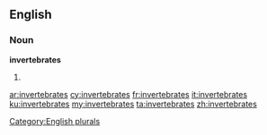 ==English==

===Noun===
'''invertebrates'''

# {{plural of|[[invertebrate]]}}

[[Category:English plurals]]

[[ar:invertebrates]]
[[cy:invertebrates]]
[[fr:invertebrates]]
[[it:invertebrates]]
[[ku:invertebrates]]
[[my:invertebrates]]
[[ta:invertebrates]]
[[zh:invertebrates]]